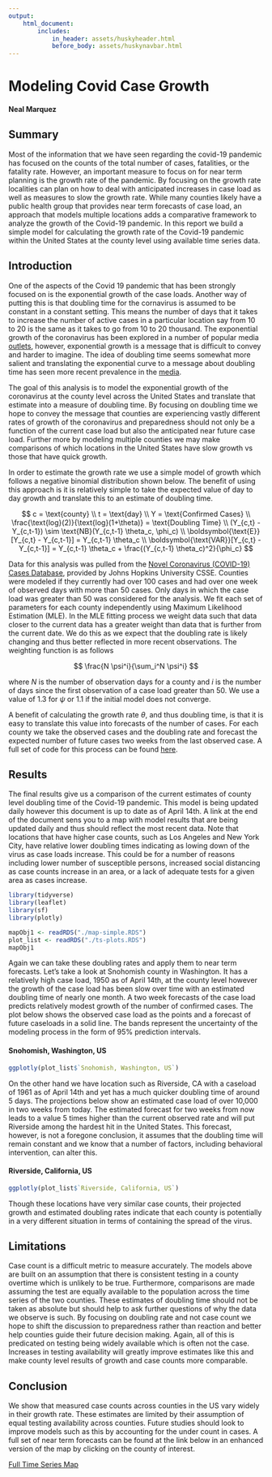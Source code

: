 ```yaml
---
output: 
    html_document:
        includes:
            in_header: assets/huskyheader.html
            before_body: assets/huskynavbar.html
---
```


# Modeling Covid Case Growth
#### Neal Marquez

## Summary

Most of the information that we have seen regarding the covid-19 pandemic has focused on the counts of the total number of cases, fatalities, or the fatality rate. However, an important measure to focus on for near term planning is the growth rate of the pandemic. By focusing on the growth rate localities can plan on how to deal with anticipated increases in case load as well as measures to slow the growth rate. While many counties likely have a public health group that provides near term forecasts of case load, an approach that models multiple locations adds a comparative framework to analyze the growth of the Covid-19 pandemic. In this report we build a simple model for calculating the growth rate of the Covid-19 pandemic within the United States at the county level using available time series data.

## Introduction

One of the aspects of the Covid 19 pandemic that has been strongly focused on is the exponential growth of the case loads. Another way of putting this is that doubling time for the cornavirus is assumed to be constant in a constant setting. This means the number of days that it takes to increase the number of active cases in a particular location say from 10 to 20 is the same as it takes to go from 10 to 20 thousand. The exponential growth of the coronavirus has been explored in a number of popular media [outlets](https://www.motherjones.com/kevin-drum/2020/03/ferguson-r0-for-coronavirus-is-probably-3-1/), however, exponential growth is a message that is difficult to convey and harder to imagine. The idea of doubling time seems somewhat more salient and translating the exponential curve to a message about doubling time has seen more recent prevalence in the [media](https://www.npr.org/sections/health-shots/2020/04/10/829167659/are-we-flattening-the-curve-states-keep-watch-on-coronavirus-doubling-times).

The goal of this analysis is to model the exponential growth of the coronavirus at the county level across the United States and translate that estimate into a measure of doubling time. By focusing on doubling time we hope to convey the message that counties are experiencing vastly different rates of growth of the coronavirus and preparedness should not only be a function of the current case load but also the anticipated near future case load. Further more by modeling multiple counties we may make comparisons of which locations in the United States have slow growth vs those that have quick growth.

In order to estimate the growth rate we use a simple model of growth which follows
a negative binomial distribution shown below. The benefit of using this approach is it is relatively simple to take the expected value of day to day growth and translate this to an estimate of doubling time.  

$$
c = \text{county} \\
t = \text{day} \\
Y = \text{Confirmed Cases} \\
\frac{\text{log}(2)}{\text{log}(1+\theta)} = \text{Doubling Time} \\
(Y_{c,t} - Y_{c,t-1}) \sim \text{NB}(Y_{c,t-1}  \theta_c, \phi_c) \\
\boldsymbol{\text{E}}[Y_{c,t} - Y_{c,t-1}] = Y_{c,t-1} \theta_c \\
\boldsymbol{\text{VAR}}[Y_{c,t} - Y_{c,t-1}] = Y_{c,t-1} \theta_c + \frac{(Y_{c,t-1} \theta_c)^2}{\phi_c}
$$

Data for this analysis was pulled from the [Novel Coronavirus (COVID-19) Cases Database](https://github.com/CSSEGISandData/COVID-19), provided by Johns Hopkins University CSSE. Counties were modeled if they currently had over 100 cases and had over one week of observed days with more than 50 cases. Only days in which the case load was greater than 50 was considered for the analysis. We fit each set of parameters for each county independently using Maximum Likelihood Estimation (MLE). In the MLE fitting process we weight data such that data closer to the current data has a greater weight than data that is further from the current date. We do this as we expect that the doubling rate is likely changing and thus better reflected in more recent observations. The weighting function is as follows

$$
\frac{N \psi^i}{\sum_i^N \psi^i}
$$

where $N$ is the number of observation days for a county and $i$ is the number of days since the first observation of a case load greater than 50. We use a value of $1.3$ for $\psi$ or $1.1$ if the initial model does not converge. 

A benefit of calculating the growth rate $\theta$, and thus doubling time, is that it is easy to translate this value into forecasts of the number of cases. For each county we take the observed cases and the doubling rate and forecast the expected number of future cases two weeks from the last observed case. A full set of code for this process can be found [here](https://github.com/nmmarquez/COVID-code/blob/master/admin2-map/00_covid_exp_growth.R).

## Results

The final results give us a comparison of the current estimates of county level doubling time of the Covid-19 pandemic. This model is being updated daily however this document is up to date as of April 14th. A link at the end of the document sens you to a map with model results that are being updated daily and thus should reflect the most recent data. Note that locations that have higher case counts, such as Los Angeles and New York City, have relative lower doubling times indicating as lowing down of the virus as case loads increase. This could be for a number of reasons including lower number of susceptible persons, increased social distancing as case counts increase in an area, or a lack of adequate tests for a given area as cases increase. 

```r
library(tidyverse)
library(leaflet)
library(sf)
library(plotly)

mapObj1 <- readRDS("./map-simple.RDS")
plot_list <- readRDS("./ts-plots.RDS")
mapObj1
```

Again we can take these doubling rates and apply them to near term forecasts. Let's take a look at Snohomish county in Washington. It has a relatively high case load, 1950 as of April 14th, at the county level however the growth of the case load has been slow over time with an estimated doubling time of nearly one month. A two week forecasts of the case load predicts relatively modest growth of the number of confirmed cases. The plot below shows the observed case load as the points and a forecast of future caseloads in a solid line. The bands represent the uncertainty of the modeling process in the form of 95% prediction intervals. 

#### Snohomish, Washington, US
```r
ggplotly(plot_list$`Snohomish, Washington, US`)
```

On the other hand we have location such as Riverside, CA with a caseload of 1961 as of April 14th and yet has a much quicker doubling time of around 5 days. The projections below show an estimated case load of over 10,000 in two weeks from today. The estimated forecast for two weeks from now leads to a value 5 times higher than the current observed rate and will put Riverside among the hardest hit in the United States. This forecast, however, is not a foregone conclusion, it assumes that the doubling time will remain constant and we know that a number of factors, including behavioral intervention, can alter this. 

#### Riverside, California, US
```r
ggplotly(plot_list$`Riverside, California, US`)
```

Though these locations have very similar case counts, their projected growth and estimated doubling rates indicate that each county is potentially in a very different situation in terms of containing the spread of the virus. 

## Limitations

Case count is a difficult metric to measure accurately. The models above are built on an assumption that there is consistent testing in a county overtime which is unlikely to be true. Furthermore, comparisons are made assuming the test are equally available to the population across the time series of the two counties. These estimates of doubling time should not be taken as absolute but should help to ask further questions of why the data we observe is such. By focusing on doubling rate and not case count we hope to shift the discussion to preparedness rather than reaction and better help counties guide their future decision making. Again, all of this is predicated on testing being widely available which is often not the case. Increases in testing availability will greatly improve estimates like this and make county level results of growth and case counts more comparable.

## Conclusion

We show that measured case counts across counties in the US vary widely in their growth rate. These estimates are limited by their assumption of equal testing availability across counties. Future studies should look to improve models such as this by accounting for the under count in cases. A full set of near term forecasts can be found at the link below in an enhanced version of the map by clicking on the county of interest.

[Full Time Series Map](https://nmmarquez.twilightparadox.com/dt_map.html)
